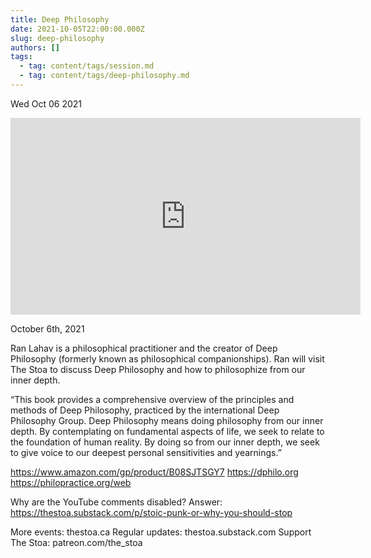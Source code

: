 ```yaml
---
title: Deep Philosophy
date: 2021-10-05T22:00:00.000Z
slug: deep-philosophy
authors: []
tags:
  - tag: content/tags/session.md
  - tag: content/tags/deep-philosophy.md
---
```






Wed Oct 06 2021

<iframe width="560" height="315" src="https://www.youtube.com/embed/f0V6CV6wM8I" title="Deep Philosophy w/ Ran Lahav" frameborder="0" allow="accelerometer; autoplay; clipboard-write; encrypted-media; gyroscope; picture-in-picture" allowfullscreen ></iframe>

October 6th, 2021

Ran Lahav is a philosophical practitioner and the creator of Deep Philosophy (formerly known as philosophical companionships). Ran will visit The Stoa to discuss Deep Philosophy and how to philosophize from our inner depth.

“This book provides a comprehensive overview of the principles and methods of Deep Philosophy, practiced by the international Deep Philosophy Group. Deep Philosophy means doing philosophy from our inner depth. By contemplating on fundamental aspects of life, we seek to relate to the foundation of human reality. By doing so from our inner depth, we seek to give voice to our deepest personal sensitivities and yearnings.”

https://www.amazon.com/gp/product/B08SJTSGY7
https://dphilo.org
https://philopractice.org/web

Why are the YouTube comments disabled? Answer: https://thestoa.substack.com/p/stoic-punk-or-why-you-should-stop

More events: thestoa.ca 
Regular updates: thestoa.substack.com 
Support The Stoa: patreon.com/the_stoa


